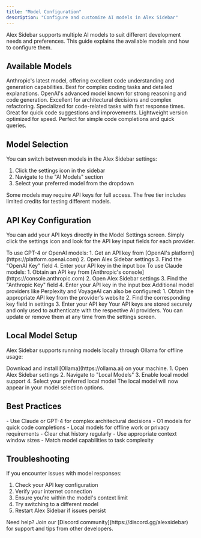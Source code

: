 ```yaml
---
title: "Model Configuration"
description: "Configure and customize AI models in Alex Sidebar"
---
```


Alex Sidebar supports multiple AI models to suit different development needs and preferences. This guide explains the available models and how to configure them.

## Available Models

<CardGroup cols={2}>
  <Card title="Claude Sonnet 3.5" icon="sparkles">
    Anthropic's latest model, offering excellent code understanding and generation capabilities. Best for complex coding tasks and detailed explanations.
  </Card>
  
  <Card title="GPT-4" icon="robot">
    OpenAI's advanced model known for strong reasoning and code generation. Excellent for architectural decisions and complex refactoring.
  </Card>

  <Card title="OpenAI O1 Preview" icon="stars">
    Specialized for code-related tasks with fast response times. Great for quick code suggestions and improvements.
  </Card>

  <Card title="OpenAI O1 Mini" icon="bolt">
    Lightweight version optimized for speed. Perfect for simple code completions and quick queries.
  </Card>
</CardGroup>

## Model Selection

You can switch between models in the Alex Sidebar settings:

1. Click the settings icon in the sidebar
2. Navigate to the "AI Models" section
3. Select your preferred model from the dropdown

<Note>
Some models may require API keys for full access. The free tier includes limited credits for testing different models.
</Note>

## API Key Configuration

You can add your API keys directly in the Model Settings screen. Simply click the settings icon and look for the API key input fields for each provider.

<AccordionGroup>
  <Accordion title="OpenAI API Key">
    To use GPT-4 or OpenAI models:
    1. Get an API key from [OpenAI's platform](https://platform.openai.com)
    2. Open Alex Sidebar settings
    3. Find the "OpenAI Key" field
    4. Enter your API key in the input box
  </Accordion>

  <Accordion title="Anthropic API Key">
    To use Claude models:
    1. Obtain an API key from [Anthropic's console](https://console.anthropic.com)
    2. Open Alex Sidebar settings
    3. Find the "Anthropic Key" field
    4. Enter your API key in the input box
  </Accordion>

  <Accordion title="Other Providers">
    Additional model providers like Perplexity and VoyageAI can also be configured:
    1. Obtain the appropriate API key from the provider's website
    2. Find the corresponding key field in settings
    3. Enter your API key
  </Accordion>
</AccordionGroup>

<Note>
Your API keys are stored securely and only used to authenticate with the respective AI providers. You can update or remove them at any time from the settings screen.
</Note>

## Local Model Setup

Alex Sidebar supports running models locally through Ollama for offline usage:

<Steps>
  <Step title="Install Ollama">
    Download and install [Ollama](https://ollama.ai) on your machine.
  </Step>
  
  <Step title="Configure Local Model">
    1. Open Alex Sidebar settings
    2. Navigate to "Local Models"
    3. Enable local model support
    4. Select your preferred local model
  </Step>
  
  <Step title="Start Using">
    The local model will now appear in your model selection options.
  </Step>
</Steps>

## Best Practices

<CardGroup cols={2}>
  <Card title="Model Selection Tips" icon="lightbulb">
    - Use Claude or GPT-4 for complex architectural decisions
    - O1 models for quick code completions
    - Local models for offline work or privacy requirements
  </Card>

  <Card title="Performance Optimization" icon="gauge">
    - Clear chat history regularly
    - Use appropriate context window sizes
    - Match model capabilities to task complexity
  </Card>
</CardGroup>

## Troubleshooting

If you encounter issues with model responses:

1. Check your API key configuration
2. Verify your internet connection
3. Ensure you're within the model's context limit
4. Try switching to a different model
5. Restart Alex Sidebar if issues persist

<Note>
Need help? Join our [Discord community](https://discord.gg/alexsidebar) for support and tips from other developers.
</Note> 